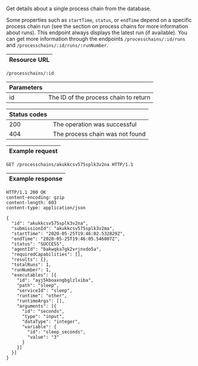 Get details about a single <DocsLink href="#process-chains">process chain</DocsLink>
from the database.

Some properties such as `startTime`, `status`, or `endTime` depend on a specific
process chain run (see the section on <DocsLink href="#process-chains">process chains</DocsLink>
for more information about runs). This endpoint always displays the latest run
(if available). You can get more information through
the endpoints <DocsLink href="#get-process-chain-runs">`/processchains/:id/runs`</DocsLink>
and <DocsLink href="#get-process-chain-run-by-run-number">`/processchains/:id/runs/:runNumber`</DocsLink>.

| Resource URL |
| ------------ |

```http
/processchains/:id
```

| Parameters |                                    |
| ---------- | ---------------------------------- |
| id         | The ID of the process chain to return |

| Status codes |                              |
| ------------ | ---------------------------- |
| 200          | The operation was successful |
| 404          | The process chain was not found  |

| Example request |
| --------------- |

```http
GET /processchains/akukkcsv575splk3v2na HTTP/1.1
```

| Example response |
| ---------------- |

```http
HTTP/1.1 200 OK
content-encoding: gzip
content-length: 603
content-type: application/json

{
  "id": "akukkcsv575splk3v2na",
  "submissionId": "akukkcsv575splk3v2ma",
  "startTime": "2020-05-25T19:46:02.532829Z",
  "endTime": "2020-05-25T19:46:05.546807Z",
  "status": "SUCCESS",
  "agentId": "bakwqka7gk2vrjnxdo5a",
  "requiredCapabilities": [],
  "results": {},
  "totalRuns": 1,
  "runNumber": 1,
  "executables": [{
    "id": "ayj5kboaxngbglzlxiba",
    "path": "sleep",
    "serviceId": "sleep",
    "runtime": "other",
    "runtimeArgs": [],
    "arguments": [{
      "id": "seconds",
      "type": "input",
      "dataType": "integer",
      "variable": {
        "id": "sleep_seconds",
        "value": "3"
      }
    }]
  }]
}
```
